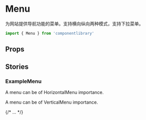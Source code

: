 
<Meta of={MenuStories} />

# Menu

为网站提供导航功能的菜单。支持横向纵向两种模式，支持下拉菜单。
~~~js
import { Menu } from 'componentlibrary'
~~~

<Primary />

## Props

<Controls />

## Stories

### ExampleMenu

A menu can be of HorizontalMenu importance.

<Story of={MenuStories.HorizontalMenu} />


A menu can be of VerticalMenu importance.

<Story of={MenuStories.VerticalMenu} />
{/* ... */}